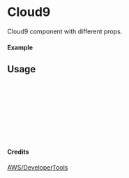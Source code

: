 
<Meta of={Cloud9} title="AWS/DeveloperTools/Cloud9" />

# Cloud9

Cloud9 component with different props.

#### Example

<Canvas of={Cloud9.Primary} />

## Usage

```ts
import { Cloud9 } from "yadl-ui";

const Example = () => {
  return (
      <Cloud9 />
  );
};

export default Example;
```

#### Credits
[AWS/DeveloperTools](https://aws-icons.com/)
